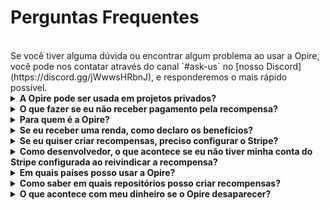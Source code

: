 
# Perguntas Frequentes

<br/>
<InfoPanel>
    Se você tiver alguma dúvida ou encontrar algum problema ao usar a Opire, você pode nos contatar através do canal `#ask-us` no [nosso Discord](https://discord.gg/jWwwsHRbnJ), e responderemos o mais rápido possível.
</InfoPanel>
<br/>

<details>
    <summary><strong>A Opire pode ser usada em projetos privados?</strong></summary>
    <div style={{ marginTop: '10px' }}>
        Sim, nossos comandos podem ser usados em projetos privados, mas há um detalhe a ser considerado.
        
        As recompensas criadas aparecerão na plataforma da Opire, mas desenvolvedores sem acesso ao projeto não poderão tentar resolver os problemas ou reivindicar as recompensas.
        
        Se pessoas externas quiserem colaborar, elas precisarão se comunicar diretamente com o administrador do projeto para solicitar acesso.
    </div>
</details>

<details>
    <summary><strong>O que fazer se eu não receber pagamento pela recompensa?</strong></summary>
    <div style={{ marginTop: '10px' }}>
        Se você se encontrar nessa situação, lamentamos pelo que aconteceu 💔
        
        Primeiro, tente se comunicar com o criador da recompensa. Eles podem não estar cientes de que já podem te pagar, podem ter esquecido ou ainda não terem conseguido fazer isso. Confiamos na comunidade e em sua capacidade de resolver conflitos através do diálogo.

        A Opire é uma ferramenta projetada para a comunidade, e esperamos que seja usada da maneira correta. Entendemos que nem sempre é o caso, e para situações em que um usuário criou muitas recompensas que não pretende pagar, a Opire possui algoritmos que detectam esse comportamento e desabilitam o usuário para evitar mais danos à comunidade. Esses usuários não poderão criar mais recompensas até processarem o pagamento das pendentes.
    </div>
</details>

<details>
    <summary><strong>Para quem é a Opire?</strong></summary>
    <div style={{ marginTop: '10px' }}>
        Vários grupos podem se beneficiar da Opire:

        - <strong>Desenvolvedores:</strong> É uma oportunidade de ganhar uma renda extra sem estar preso a horários ou procedimentos complicados. Além disso, você aprimorará suas habilidades resolvendo problemas reais em diferentes idiomas.
        - <strong>Empresas:</strong> Facilitamos a resolução de problemas nas dependências de seu projeto sem envolver sua equipe de desenvolvimento. Portanto, você pode otimizar seus custos concentrando recursos no que agrega valor à empresa.
        - <strong>Proprietários de Código Aberto:</strong> Você pode aproveitar a Opire para crescer sua comunidade e manter seu projeto vivo com contribuições de outros desenvolvedores. Além disso, se outros criarem recompensas para o seu projeto, você receberá uma renda extra para agradecer pelo seu impacto no mundo do código aberto.
        - <strong>Entusiastas de Código Aberto:</strong> Ao contrário das plataformas de doações, as recompensas na Opire estão ligadas a um problema real do projeto, impactando diretamente na melhoria da qualidade do código. Você não será um doador anônimo, mas sim participará ativamente do aprimoramento e crescimento do projeto.
    </div>
</details>

<details>
    <summary><strong>Se eu receber uma renda, como declaro os benefícios?</strong></summary>
    <div style={{ marginTop: '10px' }}>
        Como você pode receber renda de qualquer lugar do mundo, não podemos fornecer uma solução que atenda aos requisitos de cada país (isso está fora do nosso escopo).
        
        A pessoa que recebe a renda é responsável por cumprir a legislação de seu país, declarando-a conforme necessário em cada caso. Você pode obter uma lista de sua renda diretamente de sua conta no Stripe.
    </div>
</details>

<details>
    <summary><strong>Se eu quiser criar recompensas, preciso configurar o Stripe?</strong></summary>
    <div style={{ marginTop: '10px' }}>
        Não.
        
        Você só precisa inserir um método de pagamento ao pagar pelas recompensas que você criou anteriormente.
    </div>
</details>

<details>
    <summary><strong>Como desenvolvedor, o que acontece se eu não tiver minha conta do Stripe configurada ao reivindicar a recompensa?</strong></summary>
    <div style={{ marginTop: '10px' }}>
        Se alguém tentou te pagar mas sua conta do Stripe não estava configurada, o pagamento não pode ser processado, e nós te notificaremos para configurar sua conta. Uma vez configurada, entre em contato com o criador da recompensa pedindo para tentar o processo de pagamento novamente.
    </div>
</details>

<details>
    <summary><strong>Em quais países posso usar a Opire?</strong></summary>
    <div style={{ marginTop: '10px' }}>
        A Opire não proíbe explicitamente seu uso em nenhum país. No entanto, ao usar um provedor de pagamento como o Stripe, o usuário está sujeito às condições impostas pelo Stripe.

        Antes de criar uma recompensa, [certifique-se de que seu país seja suportado pelo Stripe](https://stripe.com/global).
    </div>
</details>

<details>
    <summary><strong>Como saber em quais repositórios posso criar recompensas?</strong></summary>
    <div style={{ marginTop: '10px' }}>
        Na [página de Projetos](https://app.opire.dev/projects) dentro da Opire, você pode ver os repositórios onde nosso bot está instalado e pode criar quantas recompensas desejar dentro desses repositórios.

        Você pode usar a barra de pesquisa para encontrar seu projeto favorito e, se não conseguir encontrá-lo, entre em contato com o proprietário do repositório para instalar [nosso bot](/overview/install-bot).
    </div>
</details>

<details>
    <summary><strong>O que acontece com meu dinheiro se o Opire desaparecer?</strong></summary>
    <div style={{ marginTop: '10px' }}>
       Você não perderia nem um centavo.

       No Opire, não retemos fundos para uso futuro. Seu dinheiro estará sempre em suas mãos até que você decida pagar o desenvolvedor.
       
       Também não solicitaremos suas informações de cartão de crédito ou bancárias. Não temos acesso a esses dados (nem queremos), portanto, nunca haverá pagamentos inesperados.
       
       Quando você faz um pagamento no Opire, tudo é tratado pelo Stripe, e os desenvolvedores recebem sua parte diretamente. O Opire só mantém a porcentagem correspondente aos nossos honorários ao processar pagamentos de recompensas/dicas.
    </div>
</details>

